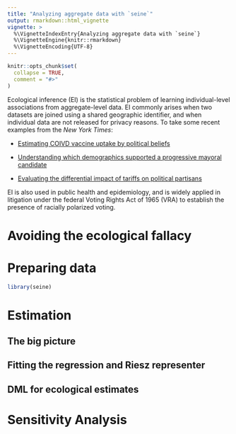 ```yaml
---
title: "Analyzing aggregate data with `seine`"
output: rmarkdown::html_vignette
vignette: >
  %\VignetteIndexEntry{Analyzing aggregate data with `seine`}
  %\VignetteEngine{knitr::rmarkdown}
  %\VignetteEncoding{UTF-8}
---
```


```r
knitr::opts_chunk$set(
  collapse = TRUE,
  comment = "#>"
)
```

Ecological inference (EI) is the statistical problem of learning individual-level
associations from aggregate-level data.
EI commonly arises when two datasets are joined using a shared geographic
identifier, and when individual data are not released for privacy reasons.
To take some recent examples from the *New York Times*:

- [Estimating COIVD vaccine uptake by political beliefs](https://www.nytimes.com/interactive/2021/04/17/us/vaccine-hesitancy-politics.html)

- [Understanding which demographics supported a progressive mayoral candidate](https://www.nytimes.com/interactive/2025/06/25/nyregion/nyc-mayor-election-results-map-mamdani-cuomo.html)

- [Evaluating the differential impact of tariffs on political partisans](https://www.nytimes.com/interactive/2025/03/15/business/economy/tariffs-trump-maps-voters.html)

EI is also used in public health and epidemiology, and is widely applied in
litigation under the federal Voting Rights Act of 1965 (VRA) to establish the
presence of racially polarized voting.

# Avoiding the ecological fallacy

# Preparing data

```r
library(seine)
```

# Estimation

## The big picture

## Fitting the regression and Riesz representer

## DML for ecological estimates

# Sensitivity Analysis
